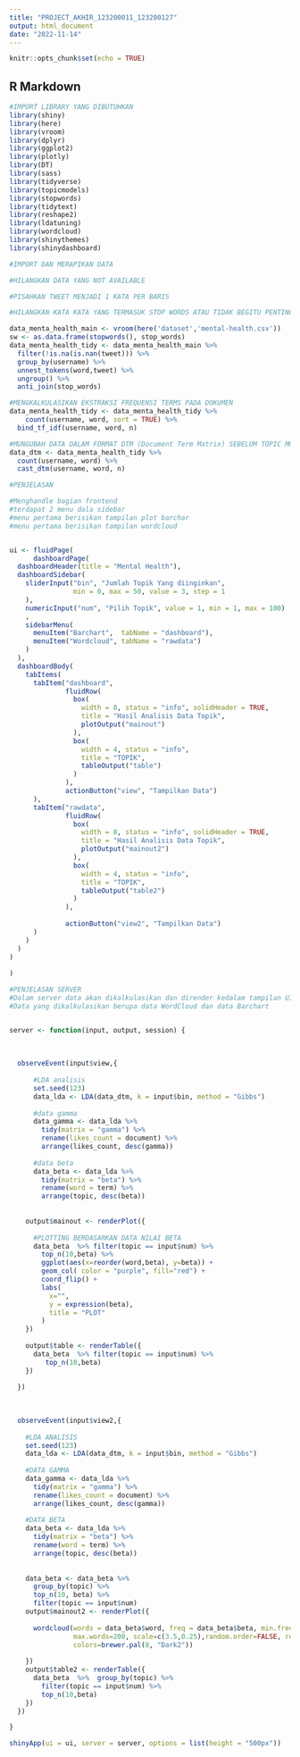 ---
title: "PROJECT_AKHIR_123200011_123200127"
output: html_document
date: "2022-11-14"
---

```{r setup, include=FALSE}
knitr::opts_chunk$set(echo = TRUE)
```

## R Markdown

```{r global}
#IMPORT LIBRARY YANG DIBUTUHKAN
library(shiny)
library(here)
library(vroom)
library(dplyr)
library(ggplot2)
library(plotly)
library(DT)
library(sass)
library(tidyverse)
library(topicmodels)
library(stopwords)
library(tidytext)
library(reshape2)
library(ldatuning)
library(wordcloud)
library(shinythemes)
library(shinydashboard)

```


```{r}

#IMPORT DAN MERAPIKAN DATA

#HILANGKAN DATA YANG NOT AVAILABLE

#PISAHKAN TWEET MENJADI 1 KATA PER BARIS

#HILANGKAN KATA KATA YANG TERMASUK STOP WORDS ATAU TIDAK BEGITU PENTING

data_menta_health_main <- vroom(here('dataset','mental-health.csv'))
sw <- as.data.frame(stopwords(), stop_words)
data_menta_health_tidy <- data_menta_health_main %>%
  filter(!is.na(is.nan(tweet))) %>%
  group_by(username) %>%
  unnest_tokens(word,tweet) %>%
  ungroup() %>%
  anti_join(stop_words)

#MENGKALKULASIKAN EKSTRAKSI FREQUENSI TERMS PADA DOKUMEN
data_menta_health_tidy <- data_menta_health_tidy %>% 
    count(username, word, sort = TRUE) %>% 
  bind_tf_idf(username, word, n)

#MUNGUBAH DATA DALAM FORMAT DTM (Document Term Matrix) SEBELUM TOPIC MODELLING
data_dtm <- data_menta_health_tidy %>% 
  count(username, word) %>% 
  cast_dtm(username, word, n)

```


```{r ui}
#PENJELASAN

#Menghandle bagian frontend
#terdapat 2 menu dala sidebar
#menu pertama berisikan tampilan plot barchar
#menu pertama berisikan tampilan wordcloud 


ui <- fluidPage(
      dashboardPage(
  dashboardHeader(title = "Mental Health"),
  dashboardSidebar(
    sliderInput("bin", "Jumlah Topik Yang diinginkan",
                min = 0, max = 50, value = 3, step = 1
    ),
    numericInput("num", "Pilih Topik", value = 1, min = 1, max = 100)
    ,
    sidebarMenu(
      menuItem("Barchart",  tabName = "dashboard"),
      menuItem("Wordcloud", tabName = "rawdata")
    )
  ),
  dashboardBody(
    tabItems(
      tabItem("dashboard",
              fluidRow(
                box(
                  width = 8, status = "info", solidHeader = TRUE,
                  title = "Hasil Analisis Data Topik",
                  plotOutput("mainout")
                ),
                box(
                  width = 4, status = "info",
                  title = "TOPIK",
                  tableOutput("table")
                )
              ),
              actionButton("view", "Tampilkan Data")
      ),
      tabItem("rawdata",
              fluidRow(
                box(
                  width = 8, status = "info", solidHeader = TRUE,
                  title = "Hasil Analisis Data Topik", 
                  plotOutput("mainout2")
                ),
                box(
                  width = 4, status = "info",
                  title = "TOPIK",
                  tableOutput("table2")
                )
              ),
              
              actionButton("view2", "Tampilkan Data")
      )
    )
  )
)
  
)


```

```{r server}

#PENJELASAN SERVER
#Dalam server data akan dikalkulasikan dan dirender kedalam tampilan UI
#Data yang dikalkulasikan berupa data WordCloud dan data Barchart


server <- function(input, output, session) {
  
 
   
  observeEvent(input$view,{
      
      #LDA analisis
      set.seed(123)
      data_lda <- LDA(data_dtm, k = input$bin, method = "Gibbs")
      
      #data gamma
      data_gamma <- data_lda %>% 
        tidy(matrix = "gamma") %>% 
        rename(likes_count = document) %>% 
        arrange(likes_count, desc(gamma))
      
      #data beta
      data_beta <- data_lda %>% 
        tidy(matrix = "beta") %>% 
        rename(word = term) %>% 
        arrange(topic, desc(beta))
      
      
    output$mainout <- renderPlot({
      
      #PLOTTING BERDASARKAN DATA NILAI BETA
      data_beta  %>% filter(topic == input$num) %>% 
        top_n(10,beta) %>% 
        ggplot(aes(x=reorder(word,beta), y=beta)) +
        geom_col( color = "purple", fill="red") +
        coord_flip() +
        labs(
          x="",
          y = expression(beta),
          title = "PLOT"
        )
    })
    
    output$table <- renderTable({
      data_beta  %>% filter(topic == input$num) %>% 
         top_n(10,beta)
    })
    
  })
  
  
  
  observeEvent(input$view2,{
    
    #LDA ANALISIS
    set.seed(123)
    data_lda <- LDA(data_dtm, k = input$bin, method = "Gibbs")
    
    #DATA GAMMA
    data_gamma <- data_lda %>% 
      tidy(matrix = "gamma") %>% 
      rename(likes_count = document) %>% 
      arrange(likes_count, desc(gamma))
    
    #DATA BETA
    data_beta <- data_lda %>% 
      tidy(matrix = "beta") %>% 
      rename(word = term) %>% 
      arrange(topic, desc(beta))
    
    
    data_beta <- data_beta %>% 
      group_by(topic) %>% 
      top_n(10, beta) %>%
      filter(topic == input$num)
    output$mainout2 <- renderPlot({
      
      wordcloud(words = data_beta$word, freq = data_beta$beta, min.freq = 1,          
                max.words=200, scale=c(3.5,0.25),random.order=FALSE, rot.per=0.35,            
                colors=brewer.pal(8, "Dark2"))
   
    })
    output$table2 <- renderTable({
      data_beta  %>%  group_by(topic) %>%  
        filter(topic == input$num) %>% 
        top_n(10,beta) 
    })
  })

}


```

```{r run-app}
shinyApp(ui = ui, server = server, options = list(height = "500px"))


```

